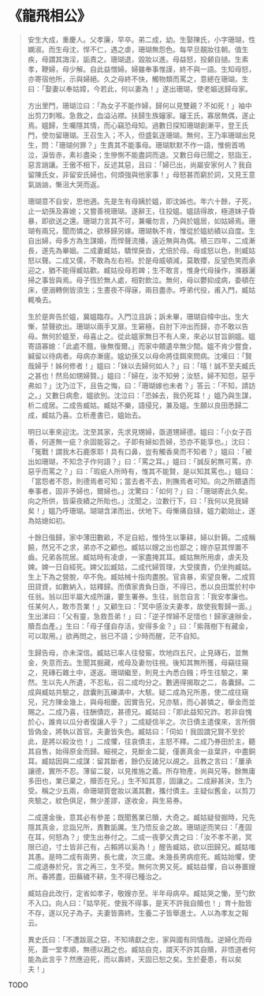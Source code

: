 # 《龍飛相公》

> 安生大成，重慶人。父孝廉，早卒。弟二成，幼。生娶陳氏，小字珊瑚，性嫻淑。而生母沈，悍不仁，遇之虐，珊瑚無怨色。每早旦靚妝往朝。值生疾，母謂其誨淫，詬責之。珊瑚退，毀妝以進。母益怒，投顙自撾。生素孝，鞭婦，母少解。自此益憎婦。婦雖奉事惟謹，終不與一語。生知母怒，亦寄宿他所，示與婦絕。久之母終不快，觸物類而罵之，意總在珊瑚。生曰：「娶妻以奉姑嫜，今若此，何以妻為！」遂出珊瑚，使老嫗送歸母家。
>
> 方出里門，珊瑚泣曰：「為女子不能作婦，歸何以見雙親？不如死！」袖中出剪刀刺喉。急救之，血溢沾襟。扶歸生族嬸家。嬸王氏，寡居無偶，遂止焉。媼歸，生囑隱其情，而心竊恐母知。過數日探知珊瑚創漸平，登王氏門，使勿留珊瑚。王召生入；不入，但盛氣逐珊瑚。無何，王乃率珊瑚出見生，問：「珊瑚何罪？」生責其不能事母。珊瑚默默不作一語，惟俯首嗚泣，淚皆赤，素衫盡染；生慘惻不能盡詞而退。又數日母已聞之，怒詣王，惡言誚讓。王傲不相下，反述其惡，且曰：「婦已出，尚屬安家何人？我自留陳氏女，非留安氏婦也，何煩強與他家事！」母怒甚而窮於詞，又見王意氣訩訩，慚沮大哭而返。
>
> 珊瑚意不自安，思他適。先是生有母姨於媼，即沈姊也。年六十餘，子死，止一幼孫及寡媳；又嘗善視珊瑚。遂辭王，往投媼。媼詰得故，極道妹子昏暴，即欲送之還。珊瑚力言其不可，兼囑勿言，乃與於媼居，如姑婦焉。珊瑚有兩兄，聞而憐之，欲移歸另嫁。珊瑚執不肯，惟從於媼紡績以自度。生自出婦，母多方為生謀婚，而悍聲流播，遠近無與為偶。積三四年，二成漸長，遂先為畢姻。二成妻臧姑，驕悍戾沓，尤倍於母。母或怒以色，則臧姑怒以聲。二成又儒，不敢為左右袒。於是母威頓減，莫敢攖，反望色笑而承迎之，猶不能得臧姑歡。臧姑役母若婢；生不敢言，惟身代母操作，滌器灑掃之事皆與焉。母子恆於無人處，相對飲泣。無何，母以鬱抑成病，委頓在床，便溺轉側皆須生；生晝夜不得寐，兩目盡赤。呼弟代役，甫入門，臧姑輒喚去。
>
> 生於是奔告於媼，冀媼臨存。入門泣且訴；訴未畢，珊瑚自幃中出。生大慚，禁聲欲出。珊瑚以兩手叉扉。生窘極，自肘下沖出而歸，亦不敢以告母。無何於媼至，母喜止之。從此媼家無日不有人來，來必以甘旨餉媼。媼寄語寡媳：「此處不餓，後無復爾。」而家中饋遺卒無少間。媼不肯少嘗食，緘留以待病者。母病亦漸瘥。媼幼孫又以母命將佳餌來問病。沈嘆曰：「賢哉婦乎！姊何修者！」媼曰：「妹以去婦何如人？」曰：「嘻！誠不至夫臧氏之甚也！然烏如甥婦賢。」媼曰：「婦在，汝不知勞；汝怒，婦不知怨，惡乎弗如？」沈乃泣下，且告之悔，曰：「珊瑚嫁也未者？」答云：「不知，請訪之。」又數日病愈，媼欲別。沈泣曰：「恐姊去，我仍死耳！」媼乃與生謀，析二成居。二成告臧姑。臧姑不樂，語侵兄，兼及媼。生願以良田悉歸二成，臧姑乃喜。立析產書已，媼始去。
>
> 明日以車來迎沈。沈至其家，先求見甥婦，亟道甥婦德。媼曰：「小女子百善，何遂無一疵？余固能容之。子即有婦如吾婦，恐亦不能享也。」沈曰：「冤戰！謂我木石鹿豕耶！具有口鼻，豈有觸香臭而不知者？」媼曰：「被出如珊瑚，不知念子作何語？」曰：「罵之耳。」媼曰：「誠反躬無可罵，亦惡乎而罵之？」曰：「瑕疵人所時有，惟其不能賢，是以知其罵也。」媼曰：「當怨者不怨，則德焉者可知；當去者不去，則撫焉者可知。向之所饋遺而奉事者，固非予婦也，爾婦也。」沈驚曰：「如何？」曰：「珊瑚寄此久矣。向之所供，皆渠夜績之所貽也。」沈聞之，泣數行下，曰：「我何以見我婦矣！」媼乃呼珊瑚。瑚瑚含涕而出，伏地下。母慚痛自撻，媼力勸始止，遂為姑媳如初。
>
> 十餘日偕歸，家中薄田數畝，不足自給，惟恃生以筆耕，婦以針耨。二成稱饒，然兄不之求，弟亦不之顧也。臧姑以嫂之出也鄙之；嫂亦惡其悍置不齒。兄弟各院居。臧姑時有凌虐，一家盡掩其耳。臧姑無所用虐，虐夫及婢。婢一日自經死。婢父訟臧姑，二成代婦質理，大受撲責，仍坐拘臧姑。生上下為之營脫，卒不免。臧姑械十指肉盡脫。官貪暴，索望良奢。二成質田貸資，如數納入，姑釋歸。而債家責負日亟，不得已，悉以良田鬻於村中任翁。翁以田半屬大成所讓，要生署券。生往，翁忽自言：「我安孝廉也。任某何人，敢市吾業！」又顧生曰：「冥中感汝夫妻孝，故使我暫歸一面。」生出涕曰：「父有靈，急救吾弟！」曰：「逆子悍婦不足惜也！歸家速辦金，贖吾血產。」生曰：「母子僅自存活，安得多金？」曰：「紫薇樹下有藏金，可以取用。」欲再問之，翁已不語；少時而醒，茫不自知。
>
> 生歸告母，亦未深信。臧姑已率人往發窖，坎地四五尺，止見磚石，並無金，失意而去。生聞其掘藏，戒母及妻勿往視。後知其無所獲，母竊往窺之，見磚石雜土中，遂返。珊瑚繼至，則見土內悉白鏹；呼生往驗之，果然。生以先人所遺，不忍私，召二成均分之。數適得揭取之二，各囊歸。二成與臧姑共驗之，啟囊則瓦礫滿中，大駭。疑二成為兄所愚，使二成往窺兄，兄方陳金幾上，與母相慶。因實告兄，兄亦駭，而心甚憐之，舉金而並賜之。二成乃喜，往酬債訖，甚德兄。臧姑曰：「即此益知兄詐。若非自愧於心，誰肯以瓜分者復讓人乎？」二成疑信半之。次日債主遣僕來，言所償皆偽金，將執以首官。夫妻皆失色。臧姑曰：「伺如！我固謂兄賢不至於此，是將以殺汝也！」二成懼，往哀債主，主怒不釋。二成乃券田於主，聽其自售，始得原金而歸。細視之，見斷金二錠，僅裹真金一韭葉許，中盡銅耳。臧姑因與二成謀：留其斷者，餘仍反諸兄以覘之。且教之言曰：「屢承讓德，實所不忍。薄留二錠，以見推施之義。所存物產，尚與兄等。餘無庸多田也，業已棄之，贖否在兄。」生不知其意，固讓之。二成辭甚決，生乃受。稱之少五兩，命珊瑚質奩妝以滿其數，攜付債主。主疑似舊金，以剪刀夾驗之，紋色俱足，無少差謬，遂收金，與生易券。
>
> 二成還金後，意其必有參差；既聞舊業已贖，大奇之。臧姑疑發掘時，兄先隱其真金，忿詣兄所，責數詬厲。生乃悟反金之故。珊瑚逆而笑曰：「產固在耳，何怒為？」使生出券付之。二成一夜夢父責之曰：「汝不孝不弟，冥限已迫，寸土皆非己有，占賴將以奚為！」醒告臧姑，欲以田歸兄。臧姑嗤其愚。是時二成有兩男，長七歲，次三歲。未幾長男病痘死。臧姑始懼，使二成退券於兄，言之再三，生不受。無何次男又死。臧姑益懼，自以券置嫂所。春將盡，田蕪穢不耕，生不得已種治之。
>
> 臧姑自此改行，定省如孝子，敬嫂亦至。半年母病卒。臧姑哭之慟，至勺飲不入口。向人曰：「姑早死，使我不得事，是天不許我自贖也！」育十胎皆不存，遂以兄子為子。夫妻皆壽終。生養二子皆舉進士。人以為孝友之報云。
>
> 異史氏曰：「不遭跋扈之惡，不知靖獻之忠，家與國有同情哉。逆婦化而母死，蓋一堂孝順，無德以戡之也。臧姑自克，謂天不許其自贖，非悟道者何能為此言乎？然應迫死，而以壽終，天固已恕之矣。生於憂患，有以矣夫！」

TODO
